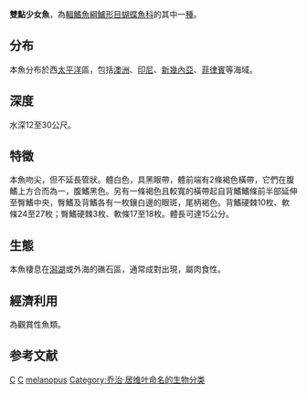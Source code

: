 {{Speciesbox 
| taxon = Coradion melanopus
| status = LC
| status_system = IUCN3.1
| authority = [[Cuvier|Cuvier]], 1831
| synonyms = *''Chaetodon melanopus''<br /><small>Cuvier, 1831</small> 
*''Tetragnoptrus melanopus''<br /><small>Cuvier, 1831</small>
}}
'''雙點少女魚'''，為[[輻鰭魚綱|輻鰭魚綱]][[鱸形目|鱸形目]][[蝴蝶魚科|蝴蝶魚科]]的其中一[[種|種]]。

==分布==
本魚分布於西[[太平洋|太平洋]]區，包括[[澳洲|澳洲]]、[[印尼|印尼]]、[[新幾內亞|新幾內亞]]、[[菲律賓|菲律賓]]等海域。

==深度==
水深12至30公尺。

==特徵==
本魚吻尖，但不延長管狀。體白色，具黑眼帶，體前端有2條褐色橫帶，它們在腹鰭上方合而為一，腹鰭黑色。另有一條褐色且較寬的橫帶起自背鰭鰭條前半部延伸至臀鰭中央，臀鰭及背鰭各有一枚鑲白邊的眼斑，尾柄褐色。背鰭硬棘10枚、軟條24至27枚；臀鰭硬棘3枚、軟條17至18枚。體長可達15公分。

==生態==
本魚棲息在[[潟湖|潟湖]]或外海的礁石區，通常成對出現，屬肉食性。

==經濟利用==
為觀賞性魚類。

== 参考文献 ==
{{Reflist}}
{{Taxonbar}}

[[Category:1831年描述的魚類|C]]
[[Category:觀賞魚|C]]
[[Category:少女魚屬|melanopus]]
[[Category:乔治·居维叶命名的生物分类|Category:乔治·居维叶命名的生物分类]]